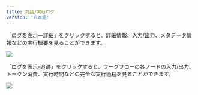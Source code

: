 ```yaml
---
title: 対話/実行ログ
version: '日本語'
---
```


「ログを表示—詳細」をクリックすると、詳細情報、入力/出力、メタデータ情報などの実行概要を見ることができます。

![](https://assets-docs.dify.ai/dify-enterprise-mintlify/jp/guides/workflow/debug-and-preview/9b88af156ab35bb5b05b00ffc3e84dc7.png)

「ログを表示-追跡」をクリックすると、ワークフローの各ノードの入力/出力、トークン消費、実行時間などの完全な実行過程を見ることができます。

![](https://assets-docs.dify.ai/dify-enterprise-mintlify/jp/guides/workflow/debug-and-preview/b1e0a84aabbafd96897d277d787019de.png)

